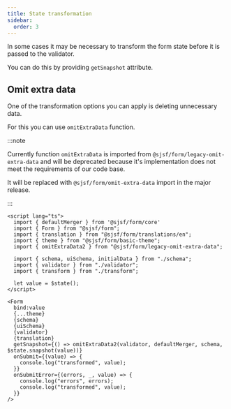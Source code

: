 ```yaml
---
title: State transformation
sidebar:
  order: 3
---
```


In some cases it may be necessary to transform the form state before it is passed to the validator.

You can do this by providing `getSnapshot` attribute.

## Omit extra data

One of the transformation options you can apply is deleting unnecessary data.

For this you can use `omitExtraData` function.

:::note

Currently function `omitExtraData` is imported from `@sjsf/form/legacy-omit-extra-data` and
will be deprecated because it's implementation does not meet the requirements of our code base.

It will be replaced with `@sjsf/form/omit-extra-data` import in the major release.

:::

```svelte
<script lang="ts">
  import { defaultMerger } from '@sjsf/form/core'
  import { Form } from "@sjsf/form";
  import { translation } from "@sjsf/form/translations/en";
  import { theme } from "@sjsf/form/basic-theme";
  import { omitExtraData2 } from "@sjsf/form/legacy-omit-extra-data";

  import { schema, uiSchema, initialData } from "./schema";
  import { validator } from "./validator";
  import { transform } from "./transform";
  
  let value = $state();
</script>

<Form
  bind:value
  {...theme}
  {schema}
  {uiSchema}
  {validator}
  {translation}
  getSnapshot={() => omitExtraData2(validator, defaultMerger, schema, $state.snapshot(value))}
  onSubmit={(value) => {
    console.log("transformed", value);
  }}
  onSubmitError={(errors, _, value) => {
    console.log("errors", errors);
    console.log("transformed", value);
  }}
/>
```